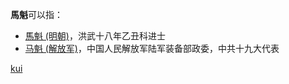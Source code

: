 '''馬魁'''可以指：
* [[馬魁_(明朝)|馬魁 (明朝)]]，洪武十八年乙丑科进士
* [[马魁_(解放军)|马魁 (解放军)]]，中国人民解放军陆军装备部政委，中共十九大代表

{{disambig}}

[[Category:二字马姓人名消歧义|kui]]